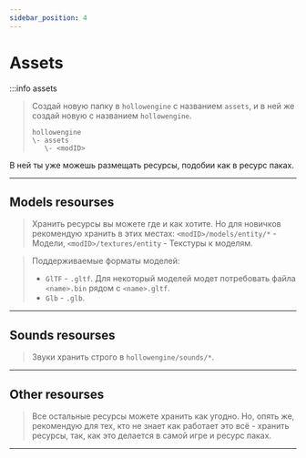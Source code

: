 ```yaml
---
sidebar_position: 4
---
```


# Assets

:::info assets
> Создай новую папку в `hollowengine` с названием `assets`, и в ней же создай новую с названием `hollowengine`.
> ```sheme
> hollowengine
> \- assets
>    \- <modID>
> ```

В ней ты уже можешь размещать ресурсы, подобии как в ресурс паках.

---

## Models resourses

> Хранить ресурсы вы можете где и как хотите. Но для новичков рекомендую хранить в этих местах:
> `<modID>/models/entity/*` - Модели,
> `<modID>/textures/entity` - Текстуры к моделям.

> Поддерживаемые форматы моделей:
> - `GlTF` - `.gltf`. Для некоторый моделей модет потребовать файла `<name>.bin` рядом с `<name>.gltf`.
> - `Glb` - `.glb`.

---

## Sounds resourses

> Звуки хранить строго в `hollowengine/sounds/*`.

---

## Other resourses

> Все остальные ресурсы можете хранить как угодно. Но, опять же, рекомендую для тех, кто не знает как работает это всё - хранить ресурсы, так, как это делается в самой игре и ресурс паках.

---
